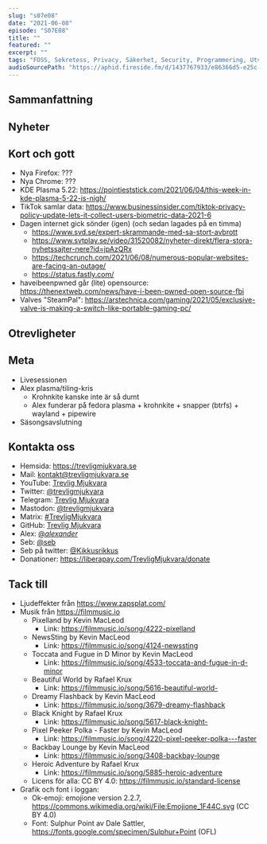 ```yaml
---
slug: "s07e08"
date: "2021-06-08"
episode: "S07E08"
title: ""
featured: ""
excerpt: ""
tags: "FOSS, Sekretess, Privacy, Säkerhet, Security, Programmering, Utveckling, Mjukvara, Technology, Linux, Open Source, "
audioSourcePath: "https://aphid.fireside.fm/d/1437767933/e86366d5-e25c-4aab-9a13-33b7144ac160/6ff58246-31b3-451b-9c41-50307c436b5a.mp3"
---
```


## Sammanfattning

## Nyheter

## Kort och gott

- Nya Firefox: ???
- Nya Chrome: ???
- KDE Plasma 5.22: https://pointieststick.com/2021/06/04/this-week-in-kde-plasma-5-22-is-nigh/
- TikTok samlar data: https://www.businessinsider.com/tiktok-privacy-policy-update-lets-it-collect-users-biometric-data-2021-6
- Dagen internet gick sönder (igen) (och sedan lagades på en timma)
  - https://www.svd.se/expert-skrammande-med-sa-stort-avbrott
  - https://www.svtplay.se/video/31520082/nyheter-direkt/flera-stora-nyhetssajter-nere?id=jpAzQRx
  - https://techcrunch.com/2021/06/08/numerous-popular-websites-are-facing-an-outage/
  - https://status.fastly.com/
- haveibeenpwned går (lite) opensource: https://thenextweb.com/news/have-i-been-pwned-open-source-fbi
- Valves "SteamPal": https://arstechnica.com/gaming/2021/05/exclusive-valve-is-making-a-switch-like-portable-gaming-pc/

## Otrevligheter

## Meta

- Livesessionen
- Alex plasma/tiling-kris
  - Krohnkite kanske inte är så dumt
  - Alex funderar på fedora plasma + krohnkite + snapper (btrfs) + wayland + pipewire
- Säsongsavslutning

## Kontakta oss

- Hemsida: https://trevligmjukvara.se
- Mail: kontakt@trevligmjukvara.se
- YouTube: [Trevlig Mjukvara](https://www.youtube.com/channel/UCRVmpkj-XM6UhUCjGiL3hhQ)
- Twitter: [@trevligmjukvara](https://twitter.com/trevligmjukvara)
- Telegram: [Trevlig Mjukvara](https://t.me/trevligmjukvara)
- Mastodon: [@trevligmjukvara](https://mastodon.linuxkompis.se/@trevligmjukvara)
- Matrix: [#TrevligMjukvara](https://matrix.to/#/%23TrevligMjukvara:matrix.org)
- GitHub: [Trevlig Mjukvara](https://github.com/trevligmjukvara)
- Alex: [@_alexander_](https://mastodon.online/@_alexander_)
- Seb: [@seb](https://social.gelotte.dev/@seb)
- Seb på twitter: [@Kikkusrikkus](https://twitter.com/Kikkusrikkus)
- Donationer: https://liberapay.com/TrevligMjukvara/donate

## Tack till

- Ljudeffekter från https://www.zapsplat.com/
- Musik från https://filmmusic.io
  - Pixelland by Kevin MacLeod
    - Link: https://filmmusic.io/song/4222-pixelland
  - NewsSting by Kevin MacLeod
    - Link: https://filmmusic.io/song/4124-newssting
  - Toccata and Fugue in D Minor by Kevin MacLeod
    - Link: https://filmmusic.io/song/4533-toccata-and-fugue-in-d-minor
  - Beautiful World by Rafael Krux
    - Link: https://filmmusic.io/song/5616-beautiful-world-
  - Dreamy Flashback by Kevin MacLeod
    - Link: https://filmmusic.io/song/3679-dreamy-flashback
  - Black Knight by Rafael Krux
    - Link: https://filmmusic.io/song/5617-black-knight-
  - Pixel Peeker Polka - Faster by Kevin MacLeod
    - Link: https://filmmusic.io/song/4220-pixel-peeker-polka---faster
  - Backbay Lounge by Kevin MacLeod
    - Link: https://filmmusic.io/song/3408-backbay-lounge
  - Heroic Adventure by Rafael Krux
    - Link: https://filmmusic.io/song/5885-heroic-adventure
  - Licens för alla: CC BY 4.0: https://filmmusic.io/standard-license
- Grafik och font i loggan:
  - Ok-emoji: emojione version 2.2.7, https://commons.wikimedia.org/wiki/File:Emojione_1F44C.svg (CC BY 4.0)
  - Font: Sulphur Point av Dale Sattler, https://fonts.google.com/specimen/Sulphur+Point (OFL)
